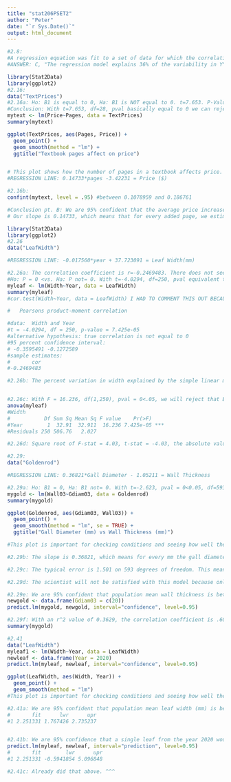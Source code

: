 ```yaml
---
title: "stat206PSET2"
author: "Peter"
date: "`r Sys.Date()`"
output: html_document
---
```



```r
#2.8:
#A regression equation was fit to a set of data for which the correlation, r, between X and Y was 0.6. Which of the following must be true?
#ANSWER: C, "The regression model explains 36% of the variability in Y" - this is due to the fact that r^2 accounts for variability and .6^2 is .36. 

```

```r
library(Stat2Data)
library(ggplot2)
#2.16:
data("TextPrices")
#2.16a: Ho: B1 is equal to 0, Ha: B1 is NOT equal to 0. t=7.653. P-Value=2.45e-08 < 0.05. df=28.
#Conclusion: With t=7.653, df=28, pval basically equal to 0 we can reject the null hypothesis that B1 is equal to 0. We have sufficient evidence to claim that # of pages has a significant linear relationship with price of the textbook. 
mytext <- lm(Price~Pages, data = TextPrices)
summary(mytext)

ggplot(TextPrices, aes(Pages, Price)) +
  geom_point() +
  geom_smooth(method = "lm") +
  ggtitle("Textbook pages affect on price")


# This plot shows how the number of pages in a textbook affects price. This plot is important for checking conditions and seeing how well the data is fit.
#REGRESSION LINE: 0.14733*pages -3.42231 = Price ($)

#2.16b: 
confint(mytext, level = .95) #between 0.1078959 and 0.186761

#Conclusion pt. B: We are 95% confident that the average price increases between 0.1078959 and 0.186761 dollars for each extra page. 
# Our slope is 0.14733, which means that for every added page, we estimate that the price will go up .14733 dollars on average. This lies right in between our 95% confidence interval, as the slope for the regression line is the average increase in price per page. 
```


```r
library(Stat2Data)
library(ggplot2)
#2.26
data("LeafWidth")

#REGRESSION LINE: -0.017560*year + 37.723091 = Leaf Width(mm)

#2.26a: The correlation coefficient is r=-0.2469483. There does not seem to be a significant relationship between Leaf Width and Year. Our correlation Coefficient is close to 0 which suggests that there is a lack of a linear relationship, but the pvalue is very low and the test statistic is high.
#Ho: P = 0 <vs. Ha: P not= 0. With t=-4.0294, df=250, pval equivalent to zero <.05 we can reject the null hypothesis that there is no relationship between year and leaf width(mm). We have significant evidence to conclude that there is a non zero correlation between collection year and leaf width(mm). 
myleaf <- lm(Width~Year, data = LeafWidth)
summary(myleaf)
#cor.test(Width~Year, data = LeafWidth) I HAD TO COMMENT THIS OUT BECAUSE IT WONT WORK WITH R MARKDOWN:

#	Pearsons product-moment correlation

#data:  Width and Year
#t = -4.0294, df = 250, p-value = 7.425e-05
#alternative hypothesis: true correlation is not equal to 0
#95 percent confidence interval:
# -0.3595491 -0.1272589
#sample estimates:
#       cor 
#-0.2469483 

#2.26b: The percent variation in width explained by the simple linear model with Year as a predictor and Width as a response is 0.06098 or 6.1%. This is the R^2 value which explains variability in Y (leaf width(mm)). 


#2.26c: With F = 16.236, df(1,250), pval = 0<.05, we will reject that B1 = 0. We have sufficient evidence that a significant amount of variation in Width is explained by year. 
anova(myleaf)
#Width
#           Df Sum Sq Mean Sq F value    Pr(>F)    
#Year        1  32.91  32.911  16.236 7.425e-05 ***
#Residuals 250 506.76   2.027 

#2.26d: Square root of F-stat = 4.03, t-stat = -4.03, the absolute values of the two are the same.  
```



```r
#2.29:
data("Goldenrod")

#REGRESSION LINE: 0.36821*Gall Diameter - 1.05211 = Wall Thickness

#2.29a: Ho: B1 = 0, Ha: B1 not= 0. With t=-2.623, pval = 0<0.05, df=593, and r = .606 we can reject the null hypothesis that there is no linear relationship between gall diameter(mm) and wall thickness(mm). We have sufficient evidence to conclude that there is significant correlation between these variables. 
mygold <- lm(Wall03~Gdiam03, data = Goldenrod)
summary(mygold)

ggplot(Goldenrod, aes(Gdiam03, Wall03)) +
  geom_point() +
  geom_smooth(method = "lm", se = TRUE) +
  ggtitle("Gall Diameter (mm) vs Wall Thickness (mm)")

#This plot is important for checking conditions and seeing how well the data is fit.

#2.29b: The slope is 0.36821, which means for every mm the gall diameter gets larger, the wall thickness, on average, will be .36821 mm bigger. The standard error is 0.02004. 

#2.29c: The typical error is 1.501 on 593 degrees of freedom. This means that the typical difference between the observed values and the predicted values is 1.501 units on average for wall thickness (response variable). 

#2.29d: The scientist will not be satisfied with this model because only 0.3629 or 36% of the variability is accounted for by this model. The r^2 value tells us how much variability is explained.

#2.29e: We are 95% confident that population mean wall thickness is between 6.191006 mm and 6.43336 mm for goldenrods with a gall diameter of 20mm. 
newgold <- data.frame(Gdiam03 = c(20))
predict.lm(mygold, newgold, interval="confidence", level=0.95)

#2.29f: With an r^2 value of 0.3629, the correlation coefficient is .6068031. This r value showes a strong, positive, linear relationship between gall diameter and wall thickness
summary(mygold)
```



```r
#2.41
data("LeafWidth")
myleaf1 <- lm(Width~Year, data = LeafWidth)
newleaf <- data.frame(Year = 2020)
predict.lm(myleaf, newleaf, interval="confidence", level=0.95)

ggplot(LeafWidth, aes(Width, Year)) +
  geom_point() +
  geom_smooth(method = "lm")
#This plot is important for checking conditions and seeing how well the data is fit.

#2.41a: We are 95% confident that population mean leaf width (mm) is between 1.767426 mm and 2.735237 mm for leaves from year 2020. 
#       fit      lwr      upr
#1 2.251331 1.767426 2.735237


#2.41b: We are 95% confidence that a single leaf from the year 2020 would be between -0.5941854 mm and 5.096848 mm wide. 
predict.lm(myleaf, newleaf, interval="prediction", level=0.95)
#       fit        lwr      upr
#1 2.251331 -0.5941854 5.096848

#2.41c: Already did that above. ^^^


```

